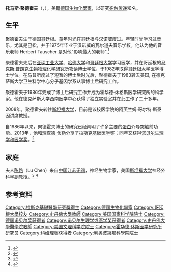 {{Infobox scientist
| name              = 托马斯·聚德霍夫{{Nobel icon|prize=2013年諾貝生理學或醫學獎|link=諾貝爾生理學或醫學獎}}<br><small>{{lang|de|Thomas C. Südhof}}</small>
| image             = Thomas c südhof.jpg <!-- only free-content images are allowed for depicting living people - see [[WP:NONFREE|WP:NONFREE]] -->
| birth_date        = {{birth date and age|mf=yes|1955|12|22}}
| birth_place       = [[西德|西德]][[哥廷根|哥廷根]]
| nationality       = {{GER}}/{{USA}}
| field             = [[生物化学|生物化学]]
| work_institution  = [[史丹佛大学|史丹佛大学]]
| alma_mater        = [[亞琛工業大學|亞琛工業大學]]<br />[[哈佛大學|哈佛大學]]<br />[[哥廷根大学|哥廷根大学]]<br />[[马克斯·普朗克生物物理化学研究所|马克斯·普朗克生物物理化学研究所]]
| doctoral_advisor  = {{link-en|Victor P. Whittaker|Victor P. Whittaker}}
| doctoral_students =
| known_for         = 突触前神经元、突触传递
| prizes            = [[拉斯克基础医学奖|拉斯克基础医学奖]] (2013)<br />[[诺贝尔生理学和医学奖|诺贝尔生理学和医学奖]](2013)<ref>[http://www.apdnews.com/news/36035.html 2013年诺贝尔生理学或医学奖揭晓] {{webarchive|url=https://web.archive.org/web/20131011031523/http://www.apdnews.com/news/36035.html |date=2013-10-11 }}，亚太日报，2013年10月10日</ref>
| spouse            = [[陈路|陈路]]
}}
'''托马斯·聚德霍夫'''（{{lang-de|Thomas C. Südhof}}，{{bd|1955年|12月22日||catIdx=Südhof, Thomas C.}}），美籍[[德国|德国]][[生物化學家|生物化學家]]，以研究[[突触传递|突触传递]]知名。

== 生平 ==
聚德霍夫生于德国[[哥廷根|哥廷根]]。童年时光在哥廷根与[[汉诺威|汉诺威]]度过。年轻时曾学习过音乐，尤其是巴松，并于1975年毕业于汉诺威的瓦尔道夫音乐学校。他认为他的音乐老师 Herbert Tauscher 是对他"影响最大的老师".<ref>{{cite journal | url=http://www.thelancet.com/journals/lancet/article/PIIS0140-6736(10)61210-X/fulltext | last= | first= | title=Tom Südhof | journal=The Lancet | volume=376 | issue=9739 | pages=409 | date=7 August 2010 | accessdate=2014-11-29 | doi=10.1016/s0140-6736(10)61210-x | archive-date=2014-12-04 | archive-url=https://web.archive.org/web/20141204173336/http://www.thelancet.com/journals/lancet/article/PIIS0140-6736(10)61210-X/fulltext | dead-url=no }}</ref> 

聚德霍夫先后在[[亚琛工业大学|亚琛工业大学]]、[[哈佛大学|哈佛大学]]和[[哥廷根大学|哥廷根大学]]学习医学，并在哥廷根的[[马克斯·普朗克生物物理化学研究所|马克斯·普朗克生物物理化学研究所]]攻读博士学位，于1982年取得[[哥廷根大学|哥廷根大学]]医学博士学位。在马普所度过了短暂的博士后时光后，聚德霍夫于1983转去美国, 在德克萨斯大学卫生科学中心分子基因学系从事博士后研究工作。

聚德霍夫于1986年完成了博士后研究工作并成为霍华德·休格斯医学研究所的科学家。他在德克萨斯大学西南医学中心获得了独立实验室并在此工作了二十多年。

2008年，聚德霍夫转往[[斯坦福大学|斯坦福大学]]，目前是该校医学院的阿芙兰姆·哥尔特·斯泰因讲席教授。

自1986年以来，聚德霍夫博士的研究已经阐明了许多主要的[[蛋白|蛋白]]介导突触前功能。2013年，他和[[理查德·舍勒|理查德·舍勒]]分享了[[拉斯克基础医学奖|拉斯克基础医学奖]]；同年又获得[[诺贝尔生理学和医学奖|诺贝尔生理学和医学奖]]。<ref name="nobel">{{cite web|url=http://www.nobelprize.org/nobel_prizes/medicine/laureates/2013/|title=The Nobel Prize in Physiology or Medicine 2013|publisher=Nobel Foundation|accessdate=October 7, 2013|archive-date=2014-01-04|archive-url=https://www.webcitation.org/6MNL21bYs?url=http://www.nobelprize.org/nobel_prizes/medicine/laureates/2013/|dead-url=no}}</ref>

== 家庭 ==
夫人[[陈路|陈路]]（Lu Chen）来自[[中国|中国]][[江苏|江苏]][[无锡|无锡]]，神经生物学家，美国[[斯坦福大学|斯坦福大学]]神经外科学副教授。<ref>{{cite web|url=http://news.sciencenet.cn/htmlnews/2013/10/283486.shtm|title=中国科大“女婿”荣获2013年诺贝尔生理学奖|publisher=来源：中国科学技术大学新创校友基金会|date=2013-10-08|accessdate=2013-10-08|archive-date=2013-10-11|archive-url=https://web.archive.org/web/20131011011806/http://news.sciencenet.cn/htmlnews/2013/10/283486.shtm|dead-url=no}}</ref>
<ref>{{cite web|url=http://www.chinanews.com/hr/2013/10-08/5351894.shtml|title=专访诺奖得主夫人陈路：他是一个童心未泯的大孩子|publisher=中国新闻网|date=2013-10-08|access-date=2013-10-10|archive-date=2020-09-14|archive-url=https://web.archive.org/web/20200914214925/http://www.chinanews.com/hr/2013/10-08/5351894.shtml|dead-url=no}}</ref>

==参考资料==
{{reflist}}

{{诺贝尔生理学或医学奖获得者 (2001年－2025年)}}
{{2013年诺贝尔奖获得者}}
{{科维理奖获得者}}
{{阿尔伯特·拉斯克基础医学研究奖获得者}}

{{DEFAULTSORT:Südhof, Thomas C.}}
[[Category:拉斯克基礎醫學研究獎得主|Category:拉斯克基礎醫學研究獎得主]]
[[Category:德國生物化學家|Category:德國生物化學家]]
[[Category:哥廷根大學校友|Category:哥廷根大學校友]]
[[Category:史丹佛大學教師|Category:史丹佛大學教師]]
[[Category:美国国家科学院院士|Category:美国国家科学院院士]]
[[Category:德国诺贝尔奖获得者|Category:德国诺贝尔奖获得者]]
[[Category:诺贝尔生理学或医学奖获得者|Category:诺贝尔生理学或医学奖获得者]]
[[Category:史丹佛大學醫學院教師|Category:史丹佛大學醫學院教師]]
[[Category:美国文理科学院院士|Category:美国文理科学院院士]]
[[Category:霍华德·休斯医学研究所研究员|Category:霍华德·休斯医学研究所研究员]]
[[Category:科维理奖获得者|Category:科维理奖获得者]]
[[Category:利奧波第那科學院院士|Category:利奧波第那科學院院士]]